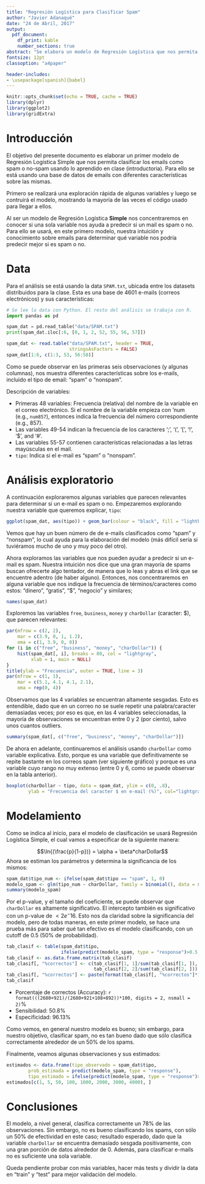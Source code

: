 ```yaml
---
title: "Regresión Logística para Clasificar Spam"
author: "Javier Adanaqué"
date: "24 de Abril, 2017"
output:
  pdf_document:
    df_print: kable
    number_sections: true
abstract: "Se elabora un modelo de Regresión Logística que nos permita clasificar emails como spam."
fontsize: 12pt
classoption: "a4paper"

header-includes:
- \usepackage[spanish]{babel}
---
```


```r
knitr::opts_chunk$set(echo = TRUE, cache = TRUE)
library(dplyr)
library(ggplot2)
library(gridExtra)
```

# Introducción

El objetivo del presente documento es elaborar un primer modelo de Regresión Logística Simple que nos permita clasificar los emails como spam o no-spam usando lo aprendido en clase (introductoria). Para ello se está usando una base de datos de emails con diferentes características sobre las mismas.

Primero se realizará una exploración rápida de algunas variables y luego se contruirá el modelo, mostrando la mayoría de las veces el código usado para llegar a ellos.

Al ser un modelo de Regresión Logística **Simple** nos concentraremos en conocer si una sola variable nos ayuda a predecir si un mail es spam o no. Para ello se usará, en este primero modelo, nuestra intuición y conocimiento sobre emails para determinar qué variable nos podría predecir mejor si es spam o no.

# Data

Para el análisis se está usando la data `SPAM.txt`, ubicada entre los datasets
distribuidos para la clase. Esta es una base de 4601 e-mails (correos electrónicos) y sus características:

```python
# Se lee la data con Python. El resto del análisis se trabaja con R.
import pandas as pd

spam_dat = pd.read_table("data/SPAM.txt")
print(spam_dat.iloc[:6, [0, 1, 2, 52, 55, 56, 57]])
```


```r
spam_dat <- read.table("data/SPAM.txt", header = TRUE,
                       stringsAsFactors = FALSE)
spam_dat[1:6, c(1:3, 53, 56:58)]
```

Como se puede observar en las primeras seis observaciones (y algunas columnas), nos muestra diferentes características sobre los e-mails, incluido el tipo de email: "spam" o "nonspam".

Descripción de variables:

- Primeras 48 variables: Frecuencia (relativa) del nombre de la variable en el correo electrónico. Si el nombre de la variable empieza con 'num (e.g., `num857`), entonces indica la frecuencia del número correspondiente (e.g., 857).
- Las variables 49-54 indican la frecuencia de los caracteres ‘;’, ‘(’, ‘[’, ‘!’, ‘\$’, and ‘\#’.
- Las variables 55-57 contienen características relacionadas a las letras mayúsculas en el mail.
- `tipo`: Indica si el e-mail es "spam" o "nonspam".

# Análisis exploratorio

A continuación exploraremos algunas variables que parecen relevantes para determinar si un e-mail es spam o no. Empezaremos explorando nuestra variable que queremos explicar, `tipo`:

```r
ggplot(spam_dat, aes(tipo)) + geom_bar(colour = "black", fill = "lightblue")
```

Vemos que hay un buen número de de e-mails clasificados como "spam" y "nonspam", lo cual ayuda para la elaboración del modelo (más difícil sería si tuviéramos mucho de uno y muy poco del otro).

Ahora exploramos las variables que nos pueden ayudar a predecir si un e-mail es spam. Nuestra intuición nos dice que una gran mayoría de spams buscan ofrecerte algo tentador, de manera que lo leas y abras el link que se encuentre adentro (de haber alguno). Entonces, nos concentraremos en alguna variable que nos indique la frecuencia de términos/caracteres como estos: "dinero", "gratis", "$", "negocio" y similares;

```r
names(spam_dat)
```

Exploremos las variables `free`, `business`, `money` y `charDollar` (caracter: $), que parecen relevantes:

```r
par(mfrow = c(2, 2),
    mar = c(3.9, 0, 1, 1.2),
    oma = c(1, 3.9, 0, 0))
for (i in c("free", "business", "money", "charDollar")) {
    hist(spam_dat[, i], breaks = 80, col = "lightgray",
         xlab = i, main = NULL)
}
title(ylab = "Frecuencia", outer = TRUE, line = 3)
par(mfrow = c(1, 1),
    mar = c(5.1, 4.1, 4.1, 2.1),
    oma = rep(0, 4))
```

Observamos que las 4 variables se encuentran altamente sesgadas. Esto es entendible, dado que en un correo no se suele repetir una palabra/caracter demasiadas veces; por eso es que, en las 4 variables seleccionadas, la mayoría de observaciones se encuentran entre 0 y 2 (por ciento), salvo unos cuantos outliers.

```r
summary(spam_dat[, c("free", "business", "money", "charDollar")])
```

De ahora en adelante, continuaremos el análisis usando `charDollar` como variable explicativa. Esto, porque es una variable que definitivamente se repite bastante en los correos spam (ver siguiente gráfico) y porque es una variable cuyo rango no muy extenso (entre 0 y 6, como se puede observar en la tabla anterior).

```r
boxplot(charDollar ~ tipo, data = spam_dat, ylim = c(0, .8),
        ylab = "Frecuencia del caracter $ en e-mail (%)", col="lightgray")
```

# Modelamiento

Como se indica al inicio, para el modelo de clasificación se usará Regresión Logística Simple, el cual vamos a especificar de la siguiente manera:

$$\ln{(\frac{p}{1-p})} = \alpha + \beta*charDollar$$
Ahora se estiman los parámetros y determina la significancia de los mismos:

```r
spam_dat$tipo_num <- ifelse(spam_dat$tipo == "spam", 1, 0)
modelo_spam <- glm(tipo_num ~ charDollar, family = binomial(), data = spam_dat)
summary(modelo_spam)
```

Por el p-value, y el tamaño del coeficiente, se puede observar que `charDollar` es altamente significativo. El intercepto también es significativo con un p-value de $<2e^-16$. Esto nos da claridad sobre la significancia del modelo, pero de todas maneras, en este primer modelo, se hace una prueba más para saber qué tan efectivo es el modelo clasificando, con un cutoff de 0.5 (50% de probabilidad).

```r
tab_clasif <- table(spam_dat$tipo,
                    ifelse(predict(modelo_spam, type = "response")>0.5, "spam", "nonspam"))
tab_clasif <- as.data.frame.matrix(tab_clasif)
tab_clasif[, "%correctos"] <- c(tab_clasif[1, 1]/sum(tab_clasif[1, ]),
                                tab_clasif[2, 2]/sum(tab_clasif[2, ]))
tab_clasif[, "%correctos"] <- paste(format(tab_clasif[, "%correctos"]*100, digits = 2, nsmall = 2), "%")
tab_clasif
```

- Porcentaje de correctos (Accuracy): `r format(((2680+921)/(2680+921+108+892))*100, digits = 2, nsmall = 2)`%
- Sensibilidad: 50.8%
- Especificidad: 96.13%

Como vemos, en general nuestro modelo es bueno; sin embargo, para nuestro objetivo, clasificar spam, no es tan bueno dado que sólo clasifica correctamente alrededor de un 50% de los spams.

Finalmente, veamos algunas observaciones y sus estimados:

```r
estimados <- data.frame(tipo_observado = spam_dat$tipo,
        prob_estimada = predict(modelo_spam, type = "response"),
        tipo_estimado = ifelse(predict(modelo_spam, type = "response")>0.5, "spam", "nonspam"))
estimados[c(1, 5, 50, 100, 1000, 2000, 3000, 4000), ]
```

<!-- Gráfico de valores estimados: -->

<!-- ```{r} -->
<!-- plot(spam_dat$charDollar, fitted(modelo_spam)) -->
<!-- ``` -->

# Conclusiones

El modelo, a nivel general, clasifica correctamente un 78% de las observaciones. Sin embargo, no es bueno clasificando los spams, con sólo un 50% de efectividad en este caso; resultado esperado, dado que la variable `charDollar` se encuentra demasiado sesgada positivamente, con una gran porción de datos alrededor de 0. Además, para clasificar e-mails no es suficiente una sola variable.

Queda pendiente probar con más variables, hacer más tests y dividir la data en "train" y "test" para mejor validación del modelo.